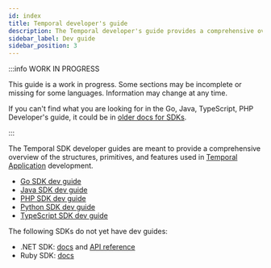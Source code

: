```yaml
---
id: index
title: Temporal developer's guide
description: The Temporal developer's guide provides a comprehensive overview of the structures, primitives, and features used in Temporal Application development.
sidebar_label: Dev guide
sidebar_position: 3
---
```



:::info WORK IN PROGRESS

This guide is a work in progress.
Some sections may be incomplete or missing for some languages.
Information may change at any time.

If you can't find what you are looking for in the Go, Java, TypeScript, PHP Developer's guide, it could be in [older docs for SDKs](https://legacy-documentation-sdks.temporal.io/).

:::

The Temporal SDK developer guides are meant to provide a comprehensive overview of the structures, primitives, and features used in [Temporal Application](/temporal#temporal-application) development.

<SdkLogos />

- [Go SDK dev guide](/dev-guide/go)
- [Java SDK dev guide](/dev-guide/java)
- [PHP SDK dev guide](/dev-guide/php)
- [Python SDK dev guide](/dev-guide/python)
- [TypeScript SDK dev guide](/dev-guide/typescript)

The following SDKs do not yet have dev guides:

- .NET SDK: [docs](https://github.com/temporalio/sdk-dotnet#readme) and [API reference](https://dotnet.temporal.io/)
- Ruby SDK: [docs](https://github.com/temporalio/sdk-ruby#readme)
